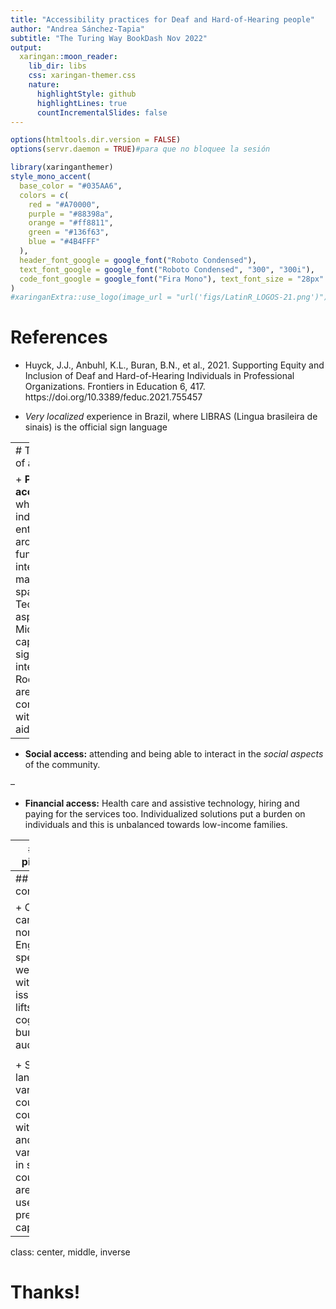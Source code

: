 ```yaml
---
title: "Accessibility practices for Deaf and Hard-of-Hearing people"
author: "Andrea Sánchez-Tapia"
subtitle: "The Turing Way BookDash Nov 2022"
output:
  xaringan::moon_reader:
    lib_dir: libs
    css: xaringan-themer.css
    nature:
      highlightStyle: github
      highlightLines: true
      countIncrementalSlides: false
---
```


```r
options(htmltools.dir.version = FALSE)
options(servr.daemon = TRUE)#para que no bloquee la sesión
```

```r
library(xaringanthemer)
style_mono_accent(
  base_color = "#035AA6",
  colors = c(
    red = "#A70000",
    purple = "#88398a",
    orange = "#ff8811",
    green = "#136f63",
    blue = "#4B4FFF"
  ),
  header_font_google = google_font("Roboto Condensed"),
  text_font_google = google_font("Roboto Condensed", "300", "300i"),
  code_font_google = google_font("Fira Mono"), text_font_size = "28px"
)
#xaringanExtra::use_logo(image_url = "url('figs/LatinR_LOGOS-21.png')")
```

# References

+ Huyck, J.J., Anbuhl, K.L., Buran, B.N., et al., 2021. Supporting Equity and Inclusion of Deaf and Hard-of-Hearing Individuals in Professional Organizations. Frontiers in Education 6, 417. https://doi.org/10.3389/feduc.2021.755457

+ _Very localized_ experience in Brazil, where LIBRAS (Lingua brasileira de sinais) is the official sign language

---
# Three types of access

+ __Physical access:__ whether an individual can enter, move around, and function, interact with materials in a space. Technical aspects. Microphones, captioning, sign language interpretation. Rooms that are compatible with hearing aids.

--

+ __Social access:__ attending and being able to interact in the _social aspects_ of the community.  
<!--but also being the only one in the room!-->

--

+ __Financial access:__ Health care and assistive technology, hiring and paying for the services too. Individualized solutions put a burden on individuals and this is unbalanced towards low-income families. 

---
## A five pillar model

1. Foster mentoring programs 

2. Proactively giving equal access

3. Easing financial burdens

4. Recruiting for leadership positions

5. Establishing a culture of equity and inclusion


---
## Some considerations 

+ Captioning can work for non-Native English speakers as well, people with technical issues and lifts a cognitive burden on the audience

<!-- CC is absolutely widespread today --> 

+ Sign languages vary from country to country, even with regional and cultural variations, but in some countries they are widely used and prefered over captions

---
class: center, middle, inverse

# Thanks!
